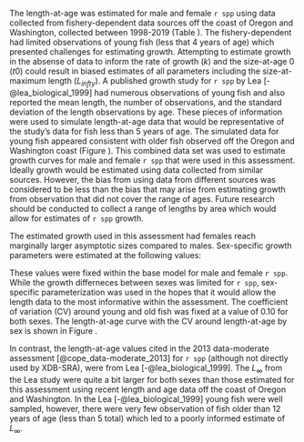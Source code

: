 The length-at-age was estimated for male and female `r spp` using data collected from fishery-dependent data sources off the coast of Oregon and Washington, collected between 1998-2019 (Table \ref{tab:len-at-age-samps}).  The fishery-dependent had limited observations of young fish (less that 4 years of age) which presented challenges for estimating growth. Attempting to estimate growth in the absense of data to inform the rate of growth ($k$) and the size-at-age 0 ($t0$) could result in biased estimates of all parameters including the size-at-maximum length ($L_{infty}$). A published growth study for `r spp` by Lea [-@lea_biological_1999] had numerous observations of young fish and also reported the mean length, the number of observations, and the standard deviation of the length observations by age. These pieces of information were used to simulate length-at-age data that would be representative of the study's data for fish less than 5 years of age. The simulated data for young fish appeared consistent with older fish observed off the Oregon and Washington coast (Figure \ref{fig:len-age-data}). This combined data set was used to estimate growth curves for male and female `r spp` that were used in this assessment.  Ideally growth would be estimated using data collected from similar sources. However, the bias from using data from different sources was considered to be less than the bias that may arise from estimating growth from observation that did not cover the range of ages. Future research should be conducted to collect a range of lengths by area which would allow for estimates of `r spp` growth.   

The estimated growth used in this assessment had females reach marginally larger asymptotic sizes compared to males. Sex-specific growth parameters were estimated at the following values:

\begin{centering}

Females $L_{\infty}$ = `r round(model$MGparmAdj$L_at_Amax_Fem_GP_1[1], 1)` cm; $k$ = `r round(model$MGparmAdj$VonBert_K_Fem_GP_1[1], 3)`

Males $L_{\infty}$ = `r round(model$MGparmAdj$L_at_Amax_Mal_GP_1[1], 1)` cm; $k$ = `r round(model$MGparmAdj$VonBert_K_Mal_GP_1[1], 3)`

\end{centering}

These values were fixed within the base model for male and female `r spp`. While the growth differneces between sexes was limited for `r spp`, sex-specific parameterization was used in the hopes that it would allow the length data to the most informative within the assessment. The coefficient of variation (CV) around young and old fish was fixed at a value of 0.10 for both sexes. The length-at-age curve with the CV around length-at-age by sex is shown in Figure \ref{fig:len-age-ss}.  

In contrast, the length-at-age values cited in the 2013 data-moderate assessment [@cope_data-moderate_2013] for `r spp` (although not directly used by XDB-SRA), were from Lea [-@lea_biological_1999]. The $L_{\infty}$ from the Lea study were quite a bit larger for both sexes than those estimated for this assessment using recent length and age data off the coast of Oregon and Washington. In the Lea [-@lea_biological_1999] young fish were well sampled, however, there were very few observation of fish older than 12 years of age (less than 5 total) which led to a poorly informed estimate of $L_{\infty}$.   

